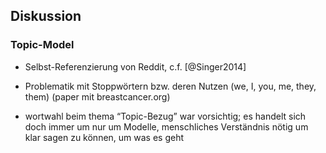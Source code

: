 \cleardoublepage
## Diskussion {#diskussion}

### Topic-Model

- Selbst-Referenzierung von Reddit, c.f. [@Singer2014]

- Problematik mit Stoppwörtern bzw. deren Nutzen (we, I, you, me, they, them) (paper mit breastcancer.org)

- wortwahl beim thema "Topic-Bezug" war vorsichtig; es handelt sich doch immer um nur um Modelle, menschliches Verständnis nötig um klar sagen zu können, um was es geht